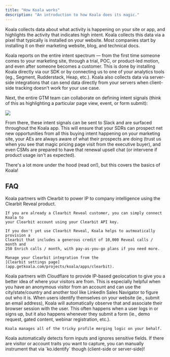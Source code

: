 ```yaml
---
title: "How Koala works"
description: "An introduction to how Koala does its magic."
---
```


Koala collects data about what activity is happening on your site or app, and highlights the activity that indicates high intent. Koala collects this data via a pixel that typically is installed on your website. Most companies start by installing it on their marketing website, blog, and technical docs. 

Koala reports on the entire intent spectrum — from the first time someone comes to your marketing site, through a trial, POC, or product-led motion, and even after someone becomes a customer. This is done by installing Koala directly via our SDK or by connecting us to one of your analytics tools (eg., Segment, Rudderstack, Heap, etc.). Koala also collects data via server-side integrations that can send data directly from your servers when client-side tracking doesn't work for your use case. 

Next, the entire GTM team can collaborate on defining intent signals (think of this as highlighting a particular page view, event, or form submit): 

![](/images/get-started/how-koala-works/intent-signals.png)

From there, these intent signals can be sent to Slack and are surfaced throughout the Koala app. This will ensure that your SDRs can prospect net new opportunities from all this buying intent happening on your marketing site, your AEs are always aware of what their prospects are doing (trust us when you see that magic pricing page visit from the executive buyer), and even CSMs are prepared to have that renewal upsell chat (or intervene if product usage isn't as expected).

There's a lot more under the hood (read on!), but this covers the basics of Koala!

## FAQ

<AccordionGroup>

<Accordion title="How does Koala know which companies are on my site?">
	Koala partners with Clearbit to power IP to company intelligence using the
	Clearbit Reveal product.

	If you are already a Clearbit Reveal customer, you can simply connect Koala to
	your Clearbit account using your Clearbit API key.

	If you don't yet use Clearbit Reveal, Koala helps to autmoatically provision a
	Clearbit that includes a generous credit of 10,000 Reveal calls / month and 
	250 Enrich calls / month, with pay-as-you-go plans if you need more.

	Manage your Clearbit integration from the
	[Clearbit settings page](app.getkoala.com/projects/koala/apps/clearbit).
</Accordion>

<Accordion title="How does Koala know the geolocation of prospects?">
	Koala partners with Cloudflare to provide IP-based geolocation to give you a better 
	idea of where your visitors are from. This is especially helpful when you have an
	anonymous visitor from an account and can use the city/state/country and another tool
	like LinkedIn Sales Navigator to figure out who it is.
</Accordion>

<Accordion title="How does Koala detect known users?">
	When users identify themselves on your website (ie., submit an email address), Koala
	will automatically observe that and associate their browser session with the user.
	This often happens when a user logs in or signs up, but it also happens whenever they
	submit a form (ie., demo request, gated content, webinar registration, etc.).

	Koala manages all of the tricky profile merging logic on your behalf.
</Accordion>

<Accordion title="Does Koala detect Hubspot forms automatically?">
	Koala automatically detects form inputs and ignores sensitive fields. If there are
	visitor or account traits you want to capture, you can manually instrument that via
	`ko.identify` though (client-side or server-side)!
</Accordion>

</AccordionGroup>
